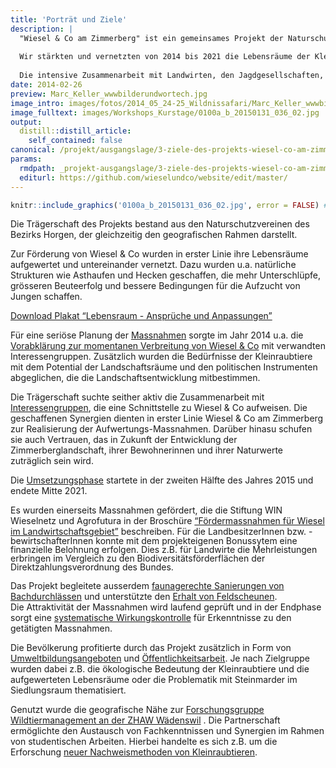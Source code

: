 ```yaml
---
title: 'Porträt und Ziele'
description: |
  "Wiesel & Co am Zimmerberg" ist ein gemeinsames Projekt der Naturschutzvereine des Bezirks Horgen. 
  
  Wir stärkten und vernetzten von 2014 bis 2021 die Lebensräume der Kleinraubtiere und werteten damit auch jene vieler weiterer Arten auf. 
  
  Die intensive Zusammenarbeit mit Landwirten, den Jagdgesellschaften, Schulklassen, Wissenschaftlern und weiteren Interessierten aus der Bevölkerung war zentral für unser Projekt. Denn sie schafft Vertrauen zwischen den verschiedenen Interessengruppen, fördert ihr Knowhow und sorgt für eigeninitiativen, integrativen Naturschutz. 
date: 2014-02-26
preview: Marc_Keller_wwwbilderundwortech.jpg
image_intro: images/fotos/2014_05_24-25_Wildnissafari/Marc_Keller_wwwbilderundwortech.jpg
image_fulltext: images/Workshops_Kurstage/0100a_b_20150131_036_02.jpg
output:
  distill::distill_article:
    self_contained: false
canonical: /projekt/ausgangslage/3-ziele-des-projekts-wiesel-co-am-zimmerberg
params:
  rmdpath: _projekt-ausgangslage/3-ziele-des-projekts-wiesel-co-am-zimmer/3-ziele-des-projekts-wiesel-co-am-zimmer.Rmd
  editurl: https://github.com/wieselundco/website/edit/master/
---
```



```r
knitr::include_graphics('0100a_b_20150131_036_02.jpg', error = FALSE) #images/Workshops_Kurstage/0100a_b_20150131_036_02.jpg
```

Die Trägerschaft des Projekts
bestand aus den Naturschutzvereinen des Bezirks Horgen, der gleichzeitig
den geografischen Rahmen darstellt.

Zur Förderung von Wiesel & Co
wurden in erster Linie ihre Lebensräume aufgewertet und untereinander
vernetzt. Dazu wurden u.a. natürliche Strukturen wie Asthaufen und
Hecken geschaffen, die mehr Unterschlüpfe, grösseren Beuteerfolg und
bessere Bedingungen für die Aufzucht von Jungen schaffen.

[Download Plakat "Lebensraum - Ansprüche und Anpassungen"](Plakat_Lebensraum.pdf)

Für eine seriöse Planung der [Massnahmen](/Welche-Massnahmen.html) sorgte im
Jahr 2014 u.a. die [Vorabklärung zur momentanen Verbreitung von Wiesel &
Co](/mithelfen-anpacken-beobachtung/28-warum-und-wozu-hilft-meine-sichtungs-/)
mit verwandten Interessengruppen. Zusätzlich wurden die Bedürfnisse der
Kleinraubtiere mit dem Potential der Landschaftsräume und den
politischen Instrumenten abgeglichen, die die Landschaftsentwicklung
mitbestimmen.


Die
Trägerschaft suchte seither aktiv die Zusammenarbeit mit
[Interessengruppen](/ueber-uns/23-organigramm/), die
eine Schnittstelle zu Wiesel & Co aufweisen. Die geschaffenen Synergien
dienten in erster Linie Wiesel & Co am Zimmerberg zur Realisierung der
Aufwertungs-Massnahmen.
Darüber hinasu schufen sie auch Vertrauen, das in Zukunft der Entwicklung der Zimmerberglandschaft, ihrer
Bewohnerinnen und ihrer Naturwerte zuträglich sein wird.


Die [Umsetzungsphase](/projekt-ausgangslage/66-beschrieb-umsetzungsphase/)
startete in der zweiten Hälfte des Jahres 2015 und endete Mitte
2021.


Es
wurden einerseits Massnahmen gefördert, die die Stiftung WIN Wieselnetz
und Agrofutura in der Broschüre ["Fördermassnahmen
für Wiesel im
Landwirtschaftsgebiet"](http://wieselnetz.ch/wp-content/uploads/2018/02/Heft_Wieselfoerdermassnahmen_D_Ed2_CMYK.pdf) beschreiben. Für
die<span
style="line-height: 13.984000205993652px;"> LandbesitzerInnen <span
style="line-height: 13.984000205993652px;">bzw.
-bewirtschafterInnen<span
style="line-height: 13.984000205993652px;"> konnte mit dem projekteigenen
Bonussytem eine finanzielle Belohnung erfolgen. Dies z.B. für Landwirte die
Mehrleistungen erbringen im Vergleich zu den
Biodiversitätsförderflächen der Direktzahlungsverordnung des Bundes.  
  
   Das Projekt begleitete ausserdem
[faunagerechte Sanierungen von Bachdurchlässen](/projekt-massnahmen/2021-08-11-gewsserdurchlsse-faunagerecht-gestalten/) und unterstützte den
[Erhalt von Feldscheunen](/projekt-massnahmen/62-wir-unterstuetzen-die-instanstellung-/).  
Die Attraktivität der Massnahmen wird laufend geprüft und in der
Endphase sorgt eine [systematische Wirkungskontrolle](/wirkungskontrolle/2021-08-12-gesamtschau-der-wirkungskontrolle/) für Erkenntnisse zu
den getätigten Massnahmen.

Die Bevölkerung
profitierte durch das Projekt zusätzlich in Form von [Umweltbildungsangeboten](/Anpacken.html)
und [Öffentlichkeitsarbeit](/Infoveranstaltungen.html). Je nach Zielgruppe wurden dabei
z.B. die ökologische Bedeutung der Kleinraubtiere und die aufgewerteten
Lebensräume oder die Problematik mit Steinmarder im Siedlungsraum
thematisiert.

Genutzt
wurde die geografische Nähe zur <a href="https://www.zhaw.ch/de/lsfm/institute-zentren/iunr/ecosystems-and-biodiversity/" target="_blank">Forschungsgruppe Wildtiermanagement an der ZHAW Wädenswil</a> . Die
Partnerschaft ermöglichte den Austausch von Fachkenntnissen und Synergien
im Rahmen von studentischen Arbeiten. Hierbei handelte es sich z.B. um
die Erforschung [neuer Nachweismethoden von Kleinraubtieren](TubeCam.html).  

 

```r



```

<!--http://wieselundco.ch/projekt/ausgangslage/3-ziele-des-projekts-wiesel-co-am-zimmerberg-->

